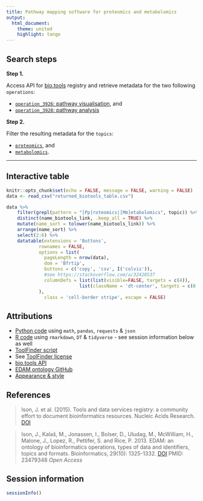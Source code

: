 ---
title: Pathway mapping software for proteomics and metabolomics
output:
  html_document:
    theme: united
    highlight: tango
---

## Search steps

**Step 1.**

Access API for [bio.tools](https://bio.tools/) registry and retrieve metadata for the two following `operations`:

- [`operation_3926`: pathway visualisation](https://edamontology.github.io/edam-browser/#operation_3926), and
- [`operation_3928`: pathway analysis](https://edamontology.github.io/edam-browser/#operation_3928)

**Step 2.**

Filter the resulting metadata for the `topics`:

- [`proteomics`](https://edamontology.github.io/edam-browser/#topic_0121), and
- [`metabolomics`](https://edamontology.github.io/edam-browser/#topic_3172).

---

## Interactive table

```{r setup, include=FALSE, warning = FALSE}
knitr::opts_chunk$set(echo = FALSE, message = FALSE, warning = FALSE)
data <- read_csv("returned_biotools_table.csv")
```



```{r}
data %>%
    filter(grepl(pattern = "[Pp]roteomics|[Mm]etabolomics", topic)) %>%
    distinct(name_biotools_link, .keep_all = TRUE) %>%
    mutate(name_sort = tolower(name_biotools_link)) %>%
    arrange(name_sort) %>%
    select(2:6) %>%
    datatable(extensions = 'Buttons',
            rownames = FALSE,
            options = list(
              pageLength = nrow(data),
              dom = 'Bfrtip',
              buttons = c('copy', 'csv', I('colvis')),
              #see https://stackoverflow.com/a/32428537
              columnDefs = list(list(visible=FALSE, targets = c(4)),
                           list(className = 'dt-center', targets = c(0:4)))
            ),
              class = 'cell-border stripe', escape = FALSE)
```

## Attributions

- [Python code](main.py) using `math`, `pandas`, `requests` & `json`
- [R code](main.R) using `rmarkdown`, `DT` & `tidyverse` - see session information below as well
- [ToolFinder script](https://github.com/AustralianBioCommons/australianbiocommons.github.io/blob/84b42b19370ab8133453c4757ba5edffc62ce360/finders/toolfinder.py)
- See [ToolFinder license](https://github.com/AustralianBioCommons/australianbiocommons.github.io/blob/c759d99a32f4d345e3601c7113a1951cd54d825e/LICENSE)
- [bio.tools API](https://biotools.readthedocs.io/en/latest/api_reference.html)
- [EDAM ontology GitHub](https://github.com/edamontology/edamontology)
- [Appearance & style](https://bookdown.org/yihui/rmarkdown/html-document.html#appearance-and-style)

## References

> Ison, J. et al. (2015). Tools and data services registry: a community effort to document bioinformatics resources. Nucleic Acids Research. [DOI](https://doi.org/10.1093/nar/gkv1116)

> Ison, J., Kalaš, M., Jonassen, I., Bolser, D., Uludag, M., McWilliam, H., Malone, J., Lopez, R., Pettifer, S. and Rice, P. 2013. EDAM: an ontology of bioinformatics operations, types of data and identifiers, topics and formats. Bioinformatics, 29(10): 1325-1332. [DOI](https://doi.org/10.1093/bioinformatics/btt113) PMID: 23479348 *Open Access*

## Session information

```{r}
sessionInfo()
```